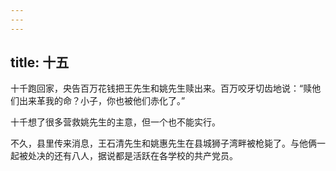 ```yaml
---
---
---
```

title: 十五
---



十千跑回家，央告百万花钱把王先生和姚先生赎出来。百万咬牙切齿地说：“赎他们出来革我的命？小子，你也被他们赤化了。”

十千想了很多营救姚先生的主意，但一个也不能实行。

不久，县里传来消息，王石清先生和姚惠先生在县城狮子湾畔被枪毙了。与他俩一起被处决的还有八人，据说都是活跃在各学校的共产党员。